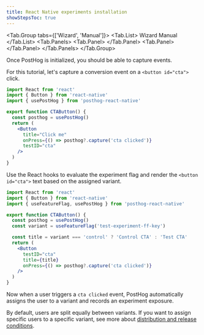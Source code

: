 ```yaml
---
title: React Native experiments installation
showStepsToc: true
---
```



<Steps>

<Step title="Install PostHog React Native SDK" badge="required">

<Tab.Group tabs={['Wizard', 'Manual']}>
<Tab.List>
<Tab>Wizard</Tab>
<Tab>Manual</Tab>
</Tab.List>
<Tab.Panels>
<Tab.Panel>
    <Wizard />
</Tab.Panel>
<Tab.Panel>
    <ReactNativeInstall />
</Tab.Panel>
</Tab.Panels>
</Tab.Group>

</Step>

<Step title="Capture conversion event" badge="required">

Once PostHog is initialized, you should be able to capture events. 

For this tutorial, let's capture a conversion event on a `<button id="cta">` click. 

```jsx
import React from 'react'
import { Button } from 'react-native'
import { usePostHog } from 'posthog-react-native'

export function CTAButton() {
  const posthog = usePostHog()
  return (
    <Button
      title="Click me"
      onPress={() => posthog?.capture('cta clicked')}
      testID="cta"
    />
  )
}
```

</Step>

<Step checkpoint title="Validate PostHog events" subtitle="Confirm events are being sent to PostHog">

<StepValidateExperimentEvents />

</Step>

<Step title="Create an experiment" badge="required">

<StepCreateExperiment />

</Step>

<Step title="Add primary metric and launch" badge="required">

<StepAddPrimaryMetric />

</Step>

<Step title="Call feature flag" badge="required">

Use the React hooks to evaluate the experiment flag and render the `<button id="cta">` text based on the assigned variant. 

```jsx
import React from 'react'
import { Button } from 'react-native'
import { useFeatureFlag, usePostHog } from 'posthog-react-native'

export function CTAButton() {
  const posthog = usePostHog()
  const variant = useFeatureFlag('test-experiment-ff-key') 

  const title = variant === 'control' ? 'Control CTA' : 'Test CTA'
  return (
    <Button
      testID="cta"
      title={title}
      onPress={() => posthog?.capture('cta clicked')}
    />
  )
}
```

Now when a user triggers a `cta clicked` event, PostHog automatically assigns the user to a variant and records an experiment exposure. 

By default, users are split equally between variants. If you want to assign specific users to a specific variant, see more about [distribution and release conditions](/docs/experiments/creating-an-experiment#distribution-and-release-conditions).

</Step>

<Step checkpoint title="Validate feature flag calls">

<StepValidateFeatureFlags />

</Step>

<Step title="Evaluate experiment results" badge="recommended">

<StepEvaluateExperimentResults />

</Step>

</Steps> 
